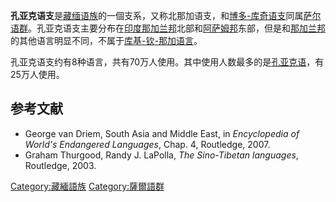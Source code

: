 {{Infobox Language family
|name=孔亚克语支
|region=[[印度|印度]]东北
|familycolor=Sino-Tibetan
|fam1=[[漢藏語系|漢藏語系]]
|fam2=[[藏緬語族|藏緬語族]]
|fam3=[[中部藏緬語族|中部藏緬語族]]
|fam4=[[萨尔语群|萨尔语群]]
|multitree=kony
|iso5=無
|iso6=kyao
}}
'''孔亚克语支'''是[[藏缅语族|藏缅语族]]的一個支系，又称北那加语支，和[[博多-库奇语支|博多-库奇语支]]同属[[萨尔语群|萨尔语群]]。孔亚克语支主要分布在[[印度|印度]][[那加兰邦|那加兰邦]]北部和[[阿萨姆邦|阿萨姆邦]]东部，但是和[[那加兰邦|那加兰邦]]的其他语言明显不同，不属于[[库基-钦-那加语言|库基-钦-那加语言]]。

孔亚克语支约有8种语言，共有70万人使用。其中使用人数最多的是[[孔亚克语|孔亚克语]]{{SIL|nbe}}，有25万人使用。

== 参考文献 ==
* George van Driem, South Asia and Middle East, in ''Encyclopedia of World's Endangered Languages'', Chap. 4, Routledge, 2007.
* Graham Thurgood, Randy J. LaPolla, ''The Sino-Tibetan languages'', Routledge, 2003.

[[Category:藏緬語族|Category:藏緬語族]]
[[Category:薩爾語群|Category:薩爾語群]]